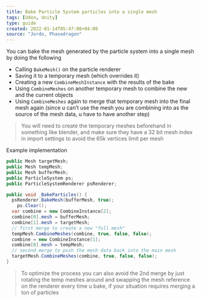 ```yaml
---
title: Bake Particle System particles into a single mesh
tags: [Udon, Unity]
type: guide
created: 2022-01-14T05:47:00+04:00
source: "Jordo, Phasedragon"
---
```


You can bake the mesh generated by the particle system into a single mesh by doing the following

- Calling `BakeMesh()` on the particle renderer
- Saving it to a temporary mesh (which overrides it)
- Creating a new `CombineMeshInstance` with the results of the bake
- Using `CombineMeshes` on another temporary mesh to combine the new and the current objects
- Using `CombineMeshes` again to merge that temporary mesh into the final mesh again (since u can’t use the mesh you are combining into as the source of the mesh data, u have to have another step)

> You will need to create the temporary meshes beforehand in something like blender, and make sure they have a 32 bit mesh index in import settings to avoid the 65k vertices limit per mesh

Example implementation

```cs
public Mesh targetMesh;
public Mesh tempMesh;
public Mesh bufferMesh;
public ParticleSystem ps;
public ParticleSystemRenderer psRenderer;

public void _BakeParticles() {
  psRenderer.BakeMesh(bufferMesh, true);
	ps.Clear();
  var combine = new CombineInstance[2];
  combine[0].mesh = bufferMesh;
  combine[1].mesh = targetMesh;
  // first merge to create a new "full mesh"
  tempMesh.CombineMeshes(combine, true, false, false);
  combine = new CombineInstance[1];
  combine[0].mesh = tempMesh;
  // second merge to push the mesh data back into the main mesh
  targetMesh.CombineMeshes(combine, true, false, false);
}
```

> To optimize the process you can also avoid the 2nd merge by just rotating the temp meshes around and swapping the mesh reference on the renderer every time u bake, if your situation requires merging a ton of particles